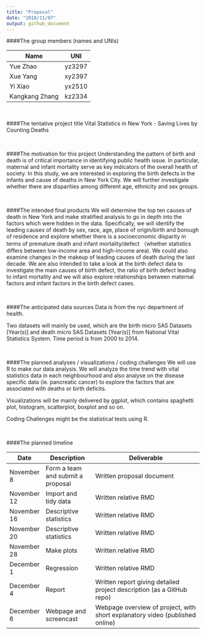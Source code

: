 ```yaml
---
title: "Proposal"
date: "2018/11/07"
output: github_document
---
```


####The group members (names and UNIs)

Name  | UNI 
------------- | --------------------- 
Yue Zhao  | yz3297
Xue Yang | xy2397
Yi Xiao | yx2510
Kangkang Zhang | kz2334

<br>

####The tentative project title
Vital Statistics in New York - Saving Lives by Counting Deaths

<br>

####The motivation for this project
Understanding the pattern of birth and death is of critical importance in identifying public health issue. In particular, maternal and infant mortality serve as key indicators of the overall health of society. In this study, we are interested in exploring the birth defects in the infants and cause of deaths in New York City. We will further investigate whether there are disparities among different age, ethnicity and sex groups. 

<br>

####The intended final products
We will determine the top ten causes of death in New York and make stratified analysis to go in depth into the factors which were hidden in the data. Specifically, we will identify the leading causes of death by sex, race, age, place of origin/birth and borough of residence and explore whether there is a socioeconomic disparity in terms of premature death and infant mortality/defect （whether statistics differs between low-income area and high-income area). We could also examine changes in the makeup of leading causes of death during the last decade. We are also intended to take a look at the birth defect data to investigate the main causes of birth defect, the ratio of birth defect leading to infant mortality and we will also explore relationships between maternal factors and infant factors in the birth defect cases.

<br>

####The anticipated data sources
Data is from the nyc department of health. 

Two datasets will mainly be used, which are the birth micro SAS Datasets [Year(s)] and death micro SAS Datasets [Year(s)] from National Vital Statistics System. Time period is from 2000 to 2014.

<br>

####The planned analyses / visualizations / coding challenges
We will use R to make our data analysis. We will analyze the time trend with vital statistics data in each neighbourhood and also  analyse on the disease specific data (ie. pancreatic cancer) to explore the factors that are associated with deaths or birth deficits.

Visualizations will be mainly delivered by ggplot, which contains spaghetti plot, histogram, scatterplot, boxplot and so on.

Coding Challenges might be the statistical tests using R.  

<br>

####The planned timeline


Date  | Description | Deliverable
----------------- | ------------------------------ |-----------------------------------------------------------------
November 8  | Form a team and submit a proposal  |Written proposal document
November 12 | Import and tidy data       |Written relative RMD 
November 16 | Descriptive statistics       |Written relative RMD
November 20 | Descriptive statistics       |Written relative RMD 
November 28 | Make plots       |Written relative RMD
December 1 |  Regression       |Written relative RMD 
December 4 | Report       |Written report giving detailed project description (as a GitHub repo)
December 6 | Webpage and screencast       |Webpage overview of project, with short explanatory video (published online)
 
